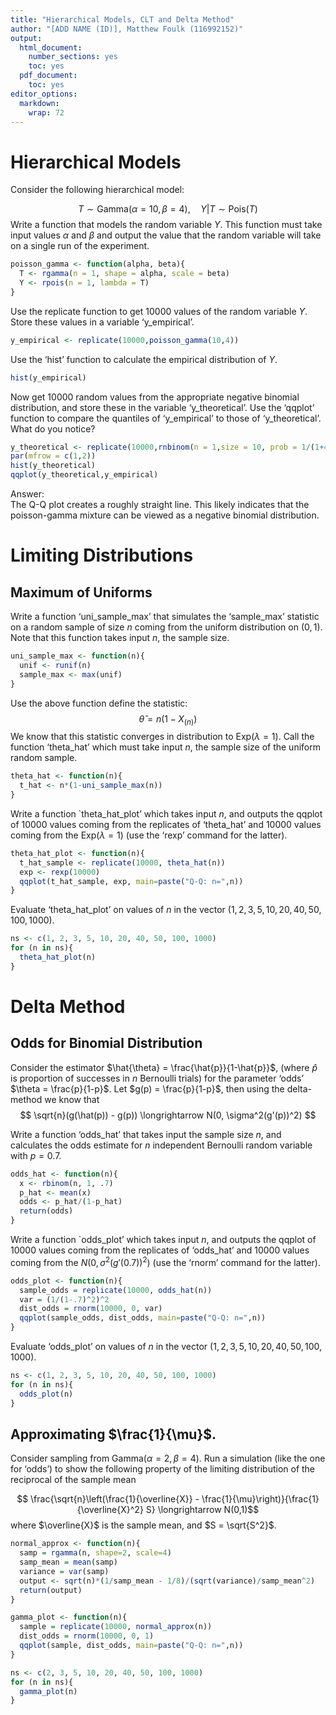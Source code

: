 ```yaml
---
title: "Hierarchical Models, CLT and Delta Method"
author: "[ADD NAME (ID)], Matthew Foulk (116992152)"
output:
  html_document:
    number_sections: yes    
    toc: yes
  pdf_document:
    toc: yes
editor_options: 
  markdown: 
    wrap: 72
---
```


# Hierarchical Models

Consider the following hierarchical model:

$$ T \sim \text{Gamma}(\alpha = 10, \beta = 4), \quad Y|T \sim \text{Pois}(T)$$
Write a function that models the random variable $Y$. This function must
take input values $\alpha$ and $\beta$ and output the value that the
random variable will take on a single run of the experiment.

```r
poisson_gamma <- function(alpha, beta){
  T <- rgamma(n = 1, shape = alpha, scale = beta)
  Y <- rpois(n = 1, lambda = T)
}
```

Use the replicate function to get 10000 values of the random variable
$Y$. Store these values in a variable 'y_empirical'.

```r
y_empirical <- replicate(10000,poisson_gamma(10,4))
```

Use the 'hist' function to calculate the empirical distribution of $Y$.

```r
hist(y_empirical)
```

Now get 10000 random values from the appropriate negative binomial
distribution, and store these in the variable 'y_theoretical'. Use the
'qqplot' function to compare the quantiles of 'y_empirical' to those of
'y_theoretical'. What do you notice?

```r
y_theoretical <- replicate(10000,rnbinom(n = 1,size = 10, prob = 1/(1+4))) 
par(mfrow = c(1,2))
hist(y_theoretical)
qqplot(y_theoretical,y_empirical)
```
Answer:  
The Q-Q plot creates a roughly straight line. This likely indicates that the poisson-gamma mixture can be viewed as a negative binomial distribution.

# Limiting Distributions

## Maximum of Uniforms

Write a function 'uni_sample_max' that simulates the 'sample_max'
statistic on a random sample of size $n$ coming from the uniform
distribution on $(0, 1)$. Note that this function takes input $n$, the
sample size.

```r
uni_sample_max <- function(n){
  unif <- runif(n)
  sample_max <- max(unif)
}
```

Use the above function define the statistic:
$$ \hat{\theta} = n(1-X_{(n)}) $$ We know that this statistic converges
in distribution to $\text{Exp}(\lambda = 1)$. Call the function
'theta_hat' which must take input $n$, the sample size of the uniform
random sample.

```r
theta_hat <- function(n){
  t_hat <- n*(1-uni_sample_max(n))
}
```

Write a function \`theta_hat_plot' which takes input $n$, and outputs
the qqplot of 10000 values coming from the replicates of 'theta_hat' and
10000 values coming from the $\text{Exp}(\lambda = 1)$ (use the 'rexp'
command for the latter).

```r
theta_hat_plot <- function(n){
  t_hat_sample <- replicate(10000, theta_hat(n))
  exp <- rexp(10000)
  qqplot(t_hat_sample, exp, main=paste("Q-Q: n=",n))
}
```

Evaluate 'theta_hat_plot' on values of $n$ in the vector
$(1, 2, 3, 5, 10, 20, 40, 50, 100, 1000)$.

```r
ns <- c(1, 2, 3, 5, 10, 20, 40, 50, 100, 1000)
for (n in ns){
  theta_hat_plot(n)
}

```

# Delta Method

## Odds for Binomial Distribution

Consider the estimator $\hat{\theta} = \frac{\hat{p}}{1-\hat{p}}$,
(where $\hat{p}$ is proportion of successes in $n$ Bernoulli trials) for
the parameter 'odds' $\theta = \frac{p}{1-p}$. Let
$g(p) = \frac{p}{1-p}$, then using the delta-method we know that
$$ \sqrt{n}(g(\hat(p)) - g(p)) \longrightarrow N(0, \sigma^2(g'(p))^2) $$

Write a function 'odds_hat' that takes input the sample size $n$, and
calculates the odds estimate for $n$ independent Bernoulli random
variable with $p=0.7$.

```r
odds_hat <- function(n){
  x <- rbinom(n, 1, .7)
  p_hat <- mean(x)
  odds <- p_hat/(1-p_hat)
  return(odds)
}

```

Write a function \`odds_plot' which takes input $n$, and outputs the
qqplot of 10000 values coming from the replicates of 'odds_hat' and
10000 values coming from the $N(0, \sigma^2(g'(0.7))^2)$ (use the
'rnorm' command for the latter).

```r
odds_plot <- function(n){
  sample_odds = replicate(10000, odds_hat(n))
  var = (1/(1-.7)^2)^2
  dist_odds = rnorm(10000, 0, var)
  qqplot(sample_odds, dist_odds, main=paste("Q-Q: n=",n))
}

```

Evaluate 'odds_plot' on values of $n$ in the vector
$(1, 2, 3, 5, 10, 20, 40, 50, 100, 1000)$.

```r
ns <- c(1, 2, 3, 5, 10, 20, 40, 50, 100, 1000)
for (n in ns){
  odds_plot(n)
}

```

## Approximating $\frac{1}{\mu}$.

Consider sampling from $\text{Gamma}(\alpha =2, \beta = 4)$. Run a
simulation (like the one for 'odds') to show the following property of
the limiting distribution of the reciprocal of the sample mean

$$ \frac{\sqrt{n}\left(\frac{1}{\overline{X}} - \frac{1}{\mu}\right)}{\frac{1}{\overline{X}^2} S} \longrightarrow N(0,1)$$
where $\overline{X}$ is the sample mean, and $S = \sqrt{S^2}$.

```r
normal_approx <- function(n){
  samp = rgamma(n, shape=2, scale=4)
  samp_mean = mean(samp)
  variance = var(samp)
  output <- sqrt(n)*(1/samp_mean - 1/8)/(sqrt(variance)/samp_mean^2)
  return(output)
}

```

```r
gamma_plot <- function(n){
  sample = replicate(10000, normal_approx(n))
  dist_odds = rnorm(10000, 0, 1)
  qqplot(sample, dist_odds, main=paste("Q-Q: n=",n))
}
```

```r
ns <- c(2, 3, 5, 10, 20, 40, 50, 100, 1000)
for (n in ns){
  gamma_plot(n)
}

```

